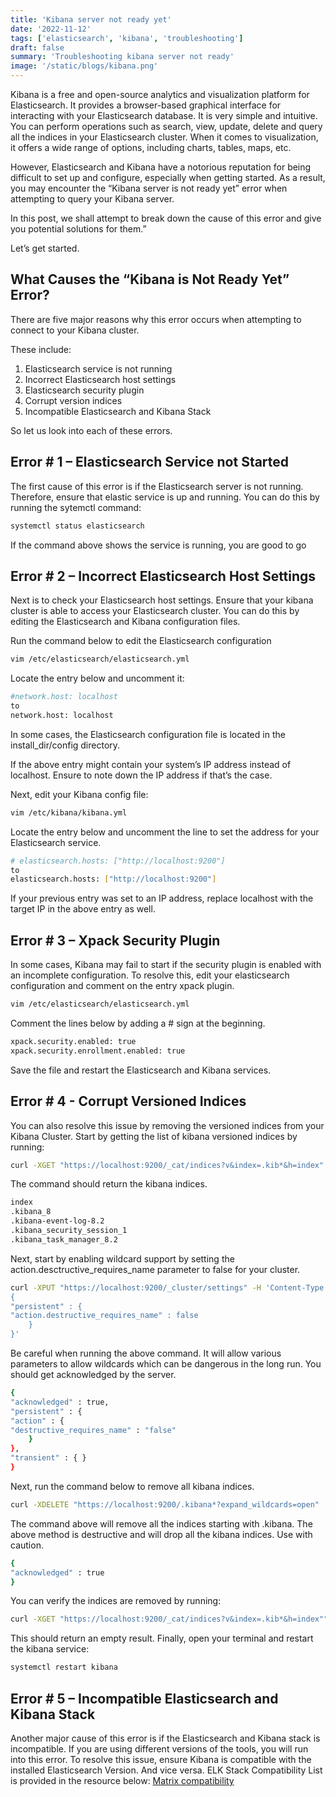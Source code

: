 ```yaml
---
title: 'Kibana server not ready yet'
date: '2022-11-12'
tags: ['elasticsearch', 'kibana', 'troubleshooting']
draft: false
summary: 'Troubleshooting kibana server not ready'
image: '/static/blogs/kibana.png'
---
```


Kibana is a free and open-source analytics and visualization platform for Elasticsearch.
It provides a browser-based graphical interface for interacting with your Elasticsearch database.
It is very simple and intuitive. You can perform operations such as search, view, update, delete and query all the indices in your Elasticsearch cluster.
When it comes to visualization, it offers a wide range of options, including charts, tables, maps, etc.

However, Elasticsearch and Kibana have a notorious reputation for being difficult to set up and configure, especially when getting started.
As a result, you may encounter the “Kibana server is not ready yet” error when attempting to query your Kibana server.

In this post, we shall attempt to break down the cause of this error and give you potential solutions for them.”

Let’s get started.

## What Causes the “Kibana is Not Ready Yet” Error?

There are five major reasons why this error occurs when attempting to connect to your Kibana cluster.

These include:

1. Elasticsearch service is not running
2. Incorrect Elasticsearch host settings
3. Elasticsearch security plugin
4. Corrupt version indices
5. Incompatible Elasticsearch and Kibana Stack

So let us look into each of these errors.

## Error # 1 – Elasticsearch Service not Started

The first cause of this error is if the Elasticsearch server is not running. Therefore, ensure that elastic service is up and running. You can do this by running the sytemctl command:

```bash
systemctl status elasticsearch
```

If the command above shows the service is running, you are good to go

## Error # 2 – Incorrect Elasticsearch Host Settings

Next is to check your Elasticsearch host settings. Ensure that your kibana cluster is able to access your Elasticsearch cluster.
You can do this by editing the Elasticsearch and Kibana configuration files.

Run the command below to edit the Elasticsearch configuration

```bash
vim /etc/elasticsearch/elasticsearch.yml
```

Locate the entry below and uncomment it:

```bash
#network.host: localhost
to
network.host: localhost
```

<callout-info>
	In some cases, the Elasticsearch configuration file is located in the
	install_dir/config directory.
</callout-info>

If the above entry might contain your system’s IP address instead of localhost. Ensure to note down the IP address if that’s the case.

Next, edit your Kibana config file:

```bash
vim /etc/kibana/kibana.yml
```

Locate the entry below and uncomment the line to set the address for your Elasticsearch service.

```bash
# elasticsearch.hosts: ["http://localhost:9200"]
to
elasticsearch.hosts: ["http://localhost:9200"]
```

<callout-info>
	If your previous entry was set to an IP address, replace localhost with the
	target IP in the above entry as well.
</callout-info>

## Error # 3 – Xpack Security Plugin

In some cases, Kibana may fail to start if the security plugin is enabled with an incomplete configuration. To resolve this, edit your elasticsearch configuration and comment on the entry xpack plugin.

```bash
vim /etc/elasticsearch/elasticsearch.yml
```

Comment the lines below by adding a # sign at the beginning.

```bash
xpack.security.enabled: true
xpack.security.enrollment.enabled: true
```

Save the file and restart the Elasticsearch and Kibana services.

## Error # 4 - Corrupt Versioned Indices

You can also resolve this issue by removing the versioned indices from your Kibana Cluster.
Start by getting the list of kibana versioned indices by running:

```bash
curl -XGET "https://localhost:9200/_cat/indices?v&index=.kib*&h=index"
```

The command should return the kibana indices.

```bash
index
.kibana_8
.kibana-event-log-8.2
.kibana_security_session_1
.kibana_task_manager_8.2
```

Next, start by enabling wildcard support by setting the action.desctructive_requires_name parameter to false for your cluster.

```bash
curl -XPUT "https://localhost:9200/_cluster/settings" -H 'Content-Type: application/json' -d'
{
"persistent" : {
"action.destructive_requires_name" : false
	}
}'
```

Be careful when running the above command. It will allow various parameters to allow wildcards which can be dangerous in the long run.
You should get acknowledged by the server.

```bash
{
"acknowledged" : true,
"persistent" : {
"action" : {
"destructive_requires_name" : "false"
	}
},
"transient" : { }
}
```

Next, run the command below to remove all kibana indices.

```bash
curl -XDELETE "https://localhost:9200/.kibana*?expand_wildcards=open"
```

The command above will remove all the indices starting with .kibana.
<callout-warning>
	The above method is destructive and will drop all the kibana indices. Use
	with caution.
</callout-warning>

```bash
{
"acknowledged" : true
}
```

You can verify the indices are removed by running:

```bash
curl -XGET "https://localhost:9200/_cat/indices?v&index=.kib*&h=index""
```

This should return an empty result.
Finally, open your terminal and restart the kibana service:

```bash
systemctl restart kibana
```

## Error # 5 – Incompatible Elasticsearch and Kibana Stack

Another major cause of this error is if the Elasticsearch and Kibana stack is incompatible.
If you are using different versions of the tools, you will run into this error.
To resolve this issue, ensure Kibana is compatible with the installed Elasticsearch Version. And vice versa.
ELK Stack Compatibility List is provided in the resource below:
[Matrix compatibility](https://www.elastic.co/support/matrix#matrix_compatibility)
